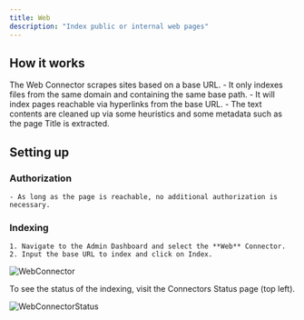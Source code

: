 ```yaml
---
title: Web
description: "Index public or internal web pages"
---
```


## How it works
The Web Connector scrapes sites based on a base URL.
    - It only indexes files from the same domain and containing the same base path.
    - It will index pages reachable via hyperlinks from the base URL.
    - The text contents are cleaned up via some heuristics and some metadata such as the page Title is extracted.

## Setting up
### Authorization
    - As long as the page is reachable, no additional authorization is necessary.

### Indexing
    1. Navigate to the Admin Dashboard and select the **Web** Connector.
    2. Input the base URL to index and click on Index.

![WebConnector](/assets/images/connectors/web/WebConnector.png)

To see the status of the indexing, visit the Connectors Status page (top left).

![WebConnectorStatus](/assets/images/connectors/web/WebConnectorStatus.png)
